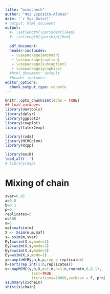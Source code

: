 ```yaml
---
title: "mcmccheck"
author: "Moi Exposito-Alonso"
date: '`r Sys.Date()`'
# output: html_document
output:
  #- \setlength{\parindent}{4em}
  #- \setlength{\parskip}{0em}
  
  pdf_document:
  header-inclusdes:
   - \usepackage{amsmath}
   - \usepackage{caption}
   - \usepackage{subcaption}
   - \usepackage{graphicx}
  #html_document: default
  #header-includes:
editor_options: 
  chunk_output_type: console
---
```


```r

knitr::opts_chunk$set(echo = TRUE)
## Load packages
library(devtools)
library(dplyr)
library(ggplot2)
library(cowplot)
library(latex2exp)

library(coda)
library(MCMCglmm)
library(Rcpp)

library(moiR)
load_all('.')
# library(nap)

```


# Mixing of chain
```r

svar=0.05
a=0.0
b=0.1
p=0
replicates=5
n=500
m=5
maf=mafsim(m)
X <- Xsim(n,m,maf)
s= ssim(m,svar)
Ey1=wsim(X,s,mode=1)
Ey2=wsim(X,s,mode=2)
Ey3=wsim(X,s,mode=3)
Ey=wsim(X,s,mode=1)
y=sampleW(Ey,a,b,p,rep = replicates)
h=sort(rep.int(1:n,replicates))
x<-napMCMC(y,h,X,m=1:m,n=1:n,rnorm(m,0,0.1),
            test=TRUE,
            iterations=10000,verbose = F, pro)
ssummary(x$chain)
shist(x$chain)

```
